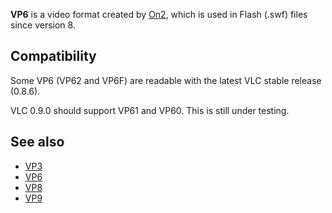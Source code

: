 {{codec video|id=VP62|encoder=n|for=[[flv]]|mod=avcodec}}
'''VP6''' is a video format created by [[On2]], which is used in Flash (.swf) files since version 8.

== Compatibility ==

Some VP6 (VP62 and VP6F) are readable with the latest VLC stable release (0.8.6). 

VLC 0.9.0 should support VP61 and VP60. This is still under testing.

== See also ==
* [[VP3]]
* [[VP6]]
* [[VP8]]
* [[VP9]]